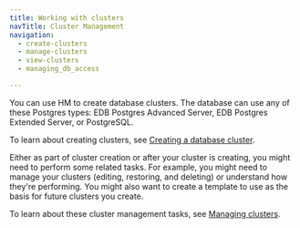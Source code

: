 ```yaml
---
title: Working with clusters
navTitle: Cluster Management
navigation:
  - create-clusters
  - manage-clusters
  - view-clusters
  - managing_db_access

---
```


You can use HM to create database clusters. The database can use any of these Postgres types: EDB Postgres Advanced Server, EDB Postgres Extended Server, or PostgreSQL.

To learn about creating clusters, see [Creating a database cluster](create-clusters).

Either as part of cluster creation or after your cluster is creating, you might need to perform some related tasks. For example, you might need to manage your clusters (editing, restoring, and deleting) or understand how they're performing. You might also want to create a template to use as the basis for future clusters you create. 

To learn about these cluster management tasks, see [Managing clusters](manage-clusters).
